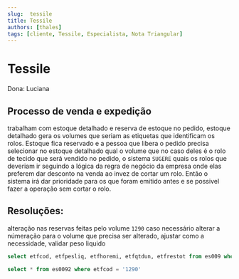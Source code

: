 ```yaml
---
slug:  tessile
title: Tessile
authors: [thales]
tags: [cliente, Tessile, Especialista, Nota Triangular]
---
```


# Tessile

Dona: Luciana

## Processo de venda e expedição
trabalham com estoque detalhado e reserva de estoque no pedido, estoque detalhado gera os volumes
que seriam as etiquetas que identificam os rolos. Estoque fica reservado e 
a pessoa que libera o pedido precisa selecionar no estoque detalhado qual o volume que no caso
deles é o rolo de tecido que será vendido no pedido, o sistema `SUGERE` quais os rolos que
deveriam ir seguindo a lógica da regra de negócio da empresa onde elas preferem dar desconto
na venda ao invez de cortar um rolo. Então o sistema irá dar prioridade para os que foram
emitido antes e se possivel fazer a operação sem cortar o rolo.

## Resoluções:
alteração nas reservas feitas pelo volume `1290` caso necessário alterar a númeração para 
o volume que precisa ser alterado, ajustar como a necessidade, validar peso liquido

```sql
select etfcod, etfpesliq, etfhoremi, etfqtdun, etfrestot from es009 where etfcod = '1290'

select * from es0092 where etfcod = '1290'
```